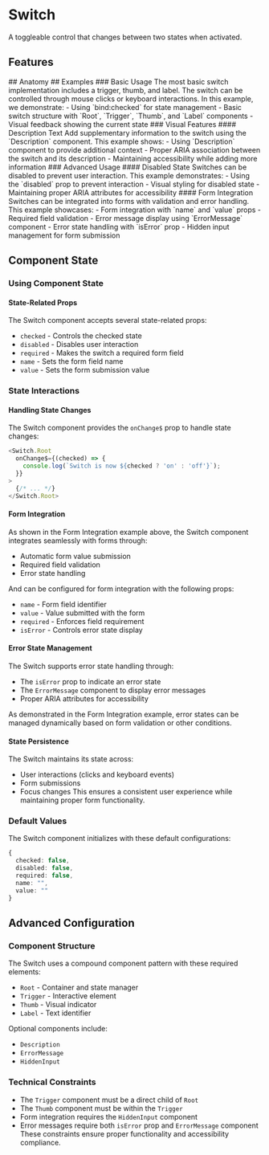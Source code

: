 
# Switch
A toggleable control that changes between two states when activated.
<Showcase name="hero" />
## Features
<Features api={api} />
## Anatomy
<AnatomyTable api={api} />
## Examples
### Basic Usage
The most basic switch implementation includes a trigger, thumb, and label. The switch can be controlled through mouse clicks or keyboard interactions.
<Showcase name="binding" />
In this example, we demonstrate:
- Using `bind:checked` for state management
- Basic switch structure with `Root`, `Trigger`, `Thumb`, and `Label` components
- Visual feedback showing the current state
### Visual Features
#### Description Text
Add supplementary information to the switch using the `Description` component.
<Showcase name="description" />
This example shows:
- Using `Description` component to provide additional context
- Proper ARIA association between the switch and its description
- Maintaining accessibility while adding more information
### Advanced Usage
#### Disabled State
Switches can be disabled to prevent user interaction.
<Showcase name="disabled" />
This example demonstrates:
- Using the `disabled` prop to prevent interaction
- Visual styling for disabled state
- Maintaining proper ARIA attributes for accessibility
#### Form Integration
Switches can be integrated into forms with validation and error handling.
<Showcase name="form" />
This example showcases:
- Form integration with `name` and `value` props
- Required field validation
- Error message display using `ErrorMessage` component
- Error state handling with `isError` prop
- Hidden input management for form submission

## Component State
### Using Component State
#### State-Related Props
The Switch component accepts several state-related props:
- `checked` - Controls the checked state
- `disabled` - Disables user interaction
- `required` - Makes the switch a required form field
- `name` - Sets the form field name
- `value` - Sets the form submission value
### State Interactions
#### Handling State Changes
The Switch component provides the `onChange$` prop to handle state changes:
```typescript
<Switch.Root
  onChange$={(checked) => {
    console.log(`Switch is now ${checked ? 'on' : 'off'}`);
  }}
>
  {/* ... */}
</Switch.Root>
```
#### Form Integration
As shown in the Form Integration example above, the Switch component integrates seamlessly with forms through:
- Automatic form value submission
- Required field validation
- Error state handling

And can be configured for form integration with the following props:
- `name` - Form field identifier
- `value` - Value submitted with the form
- `required` - Enforces field requirement
- `isError` - Controls error state display
#### Error State Management
The Switch supports error state handling through:
- The `isError` prop to indicate an error state
- The `ErrorMessage` component to display error messages
- Proper ARIA attributes for accessibility

As demonstrated in the Form Integration example, error states can be managed dynamically based on form validation or other conditions.
#### State Persistence
The Switch maintains its state across:
- User interactions (clicks and keyboard events)
- Form submissions
- Focus changes
This ensures a consistent user experience while maintaining proper form functionality.

### Default Values
The Switch component initializes with these default configurations:
```typescript
{
  checked: false,
  disabled: false,
  required: false,
  name: "",
  value: ""
}
```
## Advanced Configuration
### Component Structure
The Switch uses a compound component pattern with these required elements:
- `Root` - Container and state manager
- `Trigger` - Interactive element
- `Thumb` - Visual indicator
- `Label` - Text identifier

Optional components include:
- `Description`
- `ErrorMessage`
- `HiddenInput`
### Technical Constraints
- The `Trigger` component must be a direct child of `Root`
- The `Thumb` component must be within the `Trigger`
- Form integration requires the `HiddenInput` component
- Error messages require both `isError` prop and `ErrorMessage` component
These constraints ensure proper functionality and accessibility compliance.


<APITable api={api} />